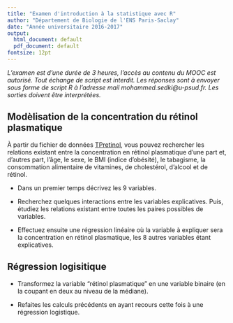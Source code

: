 ```yaml
---
title: "Examen d'introduction à la statistique avec R"
author: "Département de Biologie de l'ENS Paris-Saclay"
date: "Année universitaire 2016-2017"
output:
  html_document: default
  pdf_document: default
fontsize: 12pt
---
```


*L'examen est d'une durée de 3 heures, l'accès au contenu du MOOC est autorisé. Tout échange de script est interdit. Les réponses sont à envoyer sous
forme de script R à l'adresse mail mohammed.sedki@u-psud.fr. Les sorties doivent être interprétées.*

## Modèlisation de la concentration du rétinol plasmatique
À partir du fichier de données [TPretinol](http://masedki.github.io/TPretinol.html), vous pouvez rechercher les relations existant entre la concentration en rétinol plasmatique d'une part et, d'autres part, l'âge, le sexe, le BMI (indice d'obésité), le tabagisme, la consommation alimentaire de vitamines, de cholestérol, d'alcool et de rétinol.


- Dans un premier temps décrivez les 9 variables.

- Recherchez quelques interactions entre les variables explicatives. Puis, étudiez les relations existant entre toutes les paires possibles de variables.

- Effectuez ensuite une régression linéaire où la variable à expliquer sera la concentration en rétinol plasmatique, les 8 autres variables étant explicatives.


## Régression logisitique 
- Transformez la variable "rétinol plasmatique" en une variable binaire (en la coupant en deux au niveau de la médiane). 

- Refaites les calculs précédents en ayant recours cette fois à une régression logistique.

